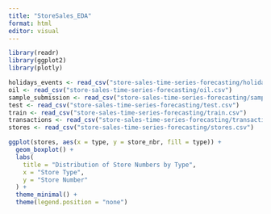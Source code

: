 ```yaml
---
title: "StoreSales_EDA"
format: html
editor: visual
---
```


```r
library(readr)
library(ggplot2)
library(plotly)
```

```r
holidays_events <- read_csv("store-sales-time-series-forecasting/holidays_events.csv")
oil <- read_csv("store-sales-time-series-forecasting/oil.csv")
sample_submission <- read_csv("store-sales-time-series-forecasting/sample_submission.csv")
test <- read_csv("store-sales-time-series-forecasting/test.csv")
train <- read_csv("store-sales-time-series-forecasting/train.csv")
transactions <- read_csv("store-sales-time-series-forecasting/transactions.csv")
stores <- read_csv("store-sales-time-series-forecasting/stores.csv")
```

```r
ggplot(stores, aes(x = type, y = store_nbr, fill = type)) +
  geom_boxplot() +
  labs(
    title = "Distribution of Store Numbers by Type",
    x = "Store Type",
    y = "Store Number"
  ) +
  theme_minimal() +
  theme(legend.position = "none")
```
